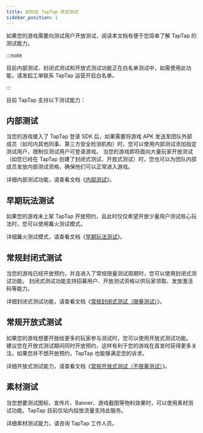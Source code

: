```yaml
---
title: 如何在 TapTap 开启测试
sidebar_position: 1
---
```


如果您的游戏需要向测试用户开放测试，阅读本文档有便于您简单了解 TapTap 的测试能力。

:::note

目前内部测试、封闭式测试和开放式测试功能正在白名单测试中，如需使用此功能，请发起工单联系 TapTap 运营开启白名单。

:::

目前 TapTap 支持以下测试能力：

## 内部测试

当您的游戏接入了 TapTap 登录 SDK 后，如果需要将游戏 APK 发送至团队外部成员（如司内其他同事、第三方安全检测机构）时，您可以使用内部测试添加指定测试用户，限制仅测试用户可登录游戏。
当您的游戏即将面向大量玩家开放测试（如您已经在 TapTap 创建了封闭式测试、开放式测试）时，您也可以为团队内部成员发放内部测试资格，确保他们可以正常进入游戏。

详细内部测试功能，请查看文档《[内部测试](store/test/test-internaltest)》。

## 早期玩法测试

如果您的游戏未上架 TapTap 开放预约，且此时仅仅希望开放少量用户测试核心玩法时，您可以使用篝火测试模式。

详细篝火测试模式，请查看文档《[早期玩法测试](store/test/test-gameplaytest)》。

## 常规封闭式测试

当您的游戏已经开放预约，并且进入了常规限量测试周期时，您可以使用封闭式测试功能。
封闭式测试功能支持招募用户、开放测试资格以供玩家领取、发放激活码等能力。

详细封闭式测试功能，请查看文档《[常规封闭式测试（限量测试）](store/test/test-closedbetatest)》。

## 常规开放式测试

如果您的游戏想要开放给更多的玩家参与测试时，您可以使用开放式测试功能。
建议您在开放式测试期间同时开放预约，这样有利于您的游戏在首发时获得更多关注。如果您并不想开放预约，TapTap 也能够满足您的诉求。

详细开放式测试能力，请查看文档《[常规开放式测试（不限量测试）](store/test/test-openbetatest)》。

## 素材测试

当您想要测试图标、宣传片、Banner、游戏截图等物料效果时，可以使用素材测试功能。TapTap 目前仅站内投放流量支持此服务。

详细素材测试能力，请咨询 TapTap 工作人员。



